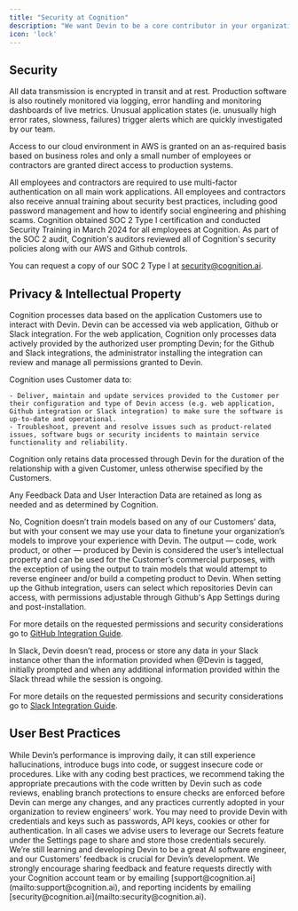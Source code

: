 ```yaml
---
title: "Security at Cognition"
description: "We want Devin to be a core contributor in your organization, and have prioritized security, data privacy and compliance to make it possible"
icon: 'lock'
---
```


## Security

<Accordion title="Secure Transmission and Encryption">
All data transmission is encrypted in transit and at rest. Production software is also routinely monitored via logging, error handling and monitoring dashboards of live metrics. Unusual application states (ie. unusually high error rates, slowness, failures) trigger alerts which are quickly investigated by our team. 
    
Access to our cloud environment in AWS is granted on an as-required basis based on business roles and only a small number of employees or contractors are granted direct access to production systems.
</Accordion>
    
<Accordion title="General Security Practices">
All employees and contractors are required to use multi-factor authentication on all main work applications. All employees and contractors also receive annual training about security best practices, including good password management and how to identify social engineering and phishing scams.
</Accordion>
    
<Accordion title="Third-party audits and certification">
Cognition obtained SOC 2 Type I certification and conducted Security Training in March 2024 for all employees at Cognition. As part of the SOC 2 audit, Cognition's auditors reviewed all of Cognition's security policies along with our AWS and Github controls.
    
You can request a copy of our SOC 2 Type I at security@cognition.ai.
</Accordion>

## Privacy & Intellectual Property

<Accordion title="How does Cognition use and process data run through and/or accessed by Devin?">
Cognition  processes data based on the application Customers use to interact with Devin. Devin can be accessed via web application, Github or Slack integration. For the web application, Cognition only processes data actively provided by the authorized user prompting Devin; for the Github and Slack integrations, the administrator installing the integration can review and manage all permissions granted to Devin.
    
Cognition uses Customer data to:
    
    - Deliver, maintain and update services provided to the Customer per their configuration and type of Devin access (e.g. web application, Github integration or Slack integration) to make sure the software is up-to-date and operational.
    - Troubleshoot, prevent and resolve issues such as product-related issues, software bugs or security incidents to maintain service functionality and reliability.
</Accordion>

<Accordion title="What data retention policy does Cognition maintain?">    
Cognition only retains data processed through Devin for the duration of the relationship with a given Customer, unless otherwise specified by the Customers. 
    
Any Feedback Data and User Interaction Data are retained as long as needed and as determined by Cognition. 
</Accordion>

<Accordion title="Does Cognition train based on your data?">
No, Cognition doesn’t train models based on any of our Customers’ data, but with your consent we may use your data to finetune your organization’s models to improve your experience with Devin.
</Accordion>

<Accordion title="What are the main IP considerations regarding the output produced by Devin?">    
The output — code, work product, or other — produced by Devin is considered the user’s intellectual property and can be used for the Customer’s commercial purposes, with the exception of using the output to train models that would attempt to reverse engineer and/or build a competing product to Devin.
</Accordion>
    
<Accordion title="Github Integration Considerations">
When setting up the Github integration, users can select which repositories Devin can access, with permissions adjustable through Github's App Settings during and post-installation. 

For more details on the requested permissions and security considerations go to [GitHub Integration Guide](https://www.notion.so/GitHub-Integration-Guide-f839572ed60a4d41ae2620c08c2fdb62?pvs=21).
</Accordion>
    
<Accordion title="Slack Integration Considerations">    
In Slack, Devin doesn’t read, process or store any data in your Slack instance other than the information provided when @Devin is tagged, initially prompted and when any additional information provided within the Slack thread while the session is ongoing.  
    
For more details on the requested permissions and security considerations go to [Slack Integration Guide](https://www.notion.so/Slack-Integration-Guide-50c11122153d41f18e7bb31b40cf1fbd?pvs=21).
</Accordion>

## User Best Practices

<Accordion title="Devin Limitations">      
While Devin’s performance is improving daily, it can still experience hallucinations, introduce bugs into code, or suggest insecure code or procedures. Like with any coding best practices, we recommend taking the appropriate precautions with the code written by Devin such as code reviews, enabling branch protections to ensure checks are enforced before Devin can merge any changes, and any practices currently adopted in your organization to review engineers’ work.
</Accordion>
    
<Accordion title="Secrets">
You may need to provide Devin with credentials and keys such as passwords, API keys, cookies or other for authentication. In all cases we advise users to leverage our Secrets feature under the Settings page to share and store those credentials securely.
</Accordion>
    
<Accordion title="Share Feedback">
We’re still learning and developing Devin to be a great AI software engineer, and our Customers’ feedback is crucial for Devin’s development. We strongly encourage sharing feedback and feature requests directly with your Cognition account team or by emailing [support@cognition.ai](mailto:support@cognition.ai), and reporting incidents by emailing [security@cognition.ai](mailto:security@cognition.ai).
</Accordion>
    
